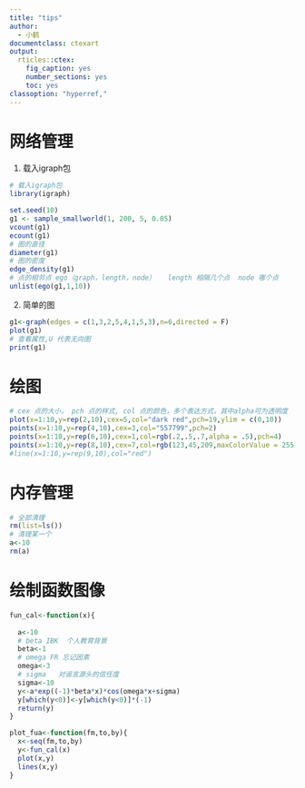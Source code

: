 ```yaml
---
title: "tips"
author:
  - 小鹤
documentclass: ctexart
output:
  rticles::ctex:
    fig_caption: yes
    number_sections: yes 
    toc: yes
classoption: "hyperref,"
---
```


# 网络管理
1. 载入igraph包

```r
# 载入igraph包
library(igraph)
```

```r
set.seed(10)
g1 <- sample_smallworld(1, 200, 5, 0.05)
vcount(g1)
ecount(g1)
# 图的直径
diameter(g1)
# 图的密度
edge_density(g1)
# 点的相邻点 ego（graph，length，node）   length 相隔几个点  node 哪个点
unlist(ego(g1,1,10))


```



2. 简单的图
```r
g1<-graph(edges = c(1,3,2,5,4,1,5,3),n=6,directed = F)
plot(g1)
# 查看属性,U 代表无向图   
print(g1)
```






# 绘图
```r
# cex 点的大小， pch 点的样式, col 点的颜色，多个表达方式，其中alpha可为透明度
plot(x=1:10,y=rep(2,10),cex=5,col="dark red",pch=19,ylim = c(0,10))
points(x=1:10,y=rep(4,10),cex=3,col="557799",pch=2)
points(x=1:10,y=rep(6,10),cex=1,col=rgb(.2,.5,.7,alpha = .5),pch=4)
points(x=1:10,y=rep(8,10),cex=7,col=rgb(123,45,209,maxColorValue = 255),pch=18)
#line(x=1:10,y=rep(9,10),col="red")
```



# 内存管理
```r
# 全部清理
rm(list=ls())
# 清理某一个
a<-10
rm(a)

```


# 绘制函数图像

```r
fun_cal<-function(x){
  
  a<-10
  # beta IBK  个人教育背景
  beta<-1
  # omega FR 忘记因素
  omega<-3
  # sigma   对谣言源头的信任度
  sigma<-10
  y<-a*exp((-1)*beta*x)*cos(omega*x+sigma)
  y[which(y<0)]<-y[which(y<0)]*(-1)
  return(y)
}

plot_fua<-function(fm,to,by){
  x<-seq(fm,to,by)
  y<-fun_cal(x)
  plot(x,y)
  lines(x,y)
}
```





















